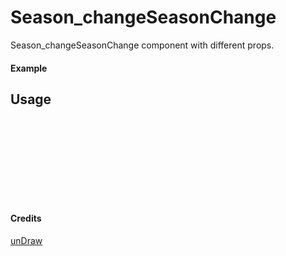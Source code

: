 
<Meta of={Season_changeSeasonChange} title="unDraw/Season_changeSeasonChange" />

# Season_changeSeasonChange

Season_changeSeasonChange component with different props.

#### Example

<Canvas of={Season_changeSeasonChange.Primary} />

## Usage

```ts
import { Season_changeSeasonChange } from "yadl-ui";

const Example = () => {
  return (
      <Season_changeSeasonChange />
  );
};

export default Example;
```

#### Credits
[unDraw](https://undraw.co/illustrations)
